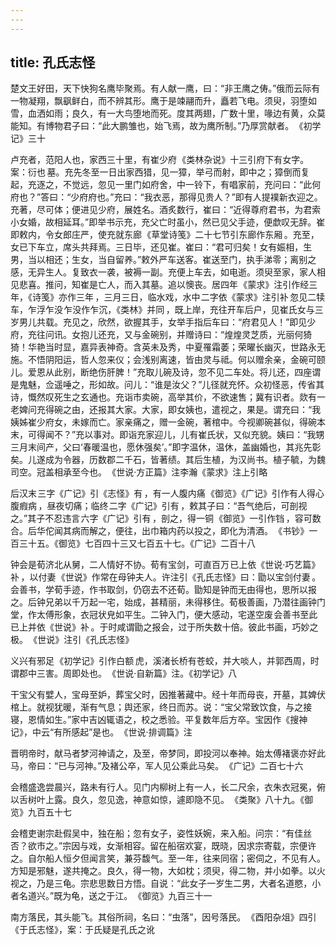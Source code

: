 ```yaml
---
---
---
```

title: 孔氏志怪
---



楚文王好田，天下快狗名鹰毕聚焉。有人献一鹰，曰：“非王鹰之俦。”俄而云际有一物凝翔，飘飖鲜白，而不辨其形。鹰于是竦翮而升，矗若飞电。须臾，羽堕如雪，血洒如雨；良久，有一大鸟堕地而死。度其两翅，广数十里，喙边有黄，众莫能知。有博物君子曰：“此大鹏雏也，始飞焉，故为鹰所制。”乃厚赏献者。 《初学记》三十 

卢充者，范阳人也，家西三十里，有崔少府 《类林杂说》十三引府下有女字。案：衍也 墓。充先冬至一日出家西猎，见一獐，举弓而射，即中之；獐倒而复起，充逐之，不觉远，忽见一里门如府舍，中一铃下，有唱家前，充问曰：“此何府也？”答曰：“少府府也。”充曰：“我衣恶，那得见贵人？”即有人提襆新衣迎之。充著，尽可体；便进见少府，展姓名。酒炙数行，崔曰：“近得尊府君书，为君索小女婚，故相延耳。”即举书示充，充父亡时虽小，然已见父手迹，便歔叹无辞。崔即敕内，令女郎庄严，使充就东廊 《草堂诗笺》二十七节引东廊作东厢 。充至，女已下车立，席头共拜焉。三日毕，还见崔。崔曰：“君可归矣！女有娠相，生男，当以相还；生女，当自留养。”敕外严车送客。崔送至门，执手涕零；离别之感，无异生人。复致衣一袭，被褥一副。充便上车去，如电逝。须臾至家，家人相见悲喜。推问，知崔是亡人，而入其墓。追以懊丧。居四年 《蒙求》注引作经三年，《诗笺》亦作三年 ，三月三日，临水戏，水中 二字依《蒙求》注引补 忽见二犊车，乍浮乍没 乍没作乍沉，《类林》并同 ，既上岸，充往开车后户，见崔氏女与三岁男儿共载。充见之，欣然，欲握其手，女举手指后车曰：“府君见人！”即见少府，充往问讯。女抱儿还充，又与金碗别，并赠诗曰：“煌煌灵芝质，光丽何猗猗！华艳当时显，嘉异表神奇。含英未及秀，中夏罹霜萎；荣曜长幽灭，世路永无施。不悟阴阳运，哲人忽来仪；会浅别离速，皆由灵与祗。何以赠余亲，金碗可颐儿。爱恩从此别，断绝伤肝脾！”充取儿碗及诗，忽不见二车处。将儿还，四座谓是鬼魅，佥遥唾之，形如故。问儿：“谁是汝父？”儿径就充怀。众初怪恶，传省其诗，慨然叹死生之玄通也。充诣市卖碗，高举其价，不欲速售；冀有识者。欻有一老婢问充得碗之由，还报其大家。大家，即女姨也，遣视之，果是。谓充曰：“我姨姊崔少府女，未嫁而亡。家亲痛之，赠一金碗，著棺中。今视卿碗甚似，得碗本末，可得闻不？”充以事对。即诣充家迎儿，儿有崔氏状，又似充貌。姨曰：“我甥三月末间产，父曰‘春暖温也，愿休强矣’。”即字温休，温休，盖幽婚也，其兆先彰矣。儿遂成为令器，历数郡二千石，皆著绩。其后生植，为汉尚书。植子毓，为魏司空。冠盖相承至今也。 《世说·方正篇》注李瀚《蒙求》注上引略 

后汉末 三字《广记》引《志怪》有 ，有一人腹内痛 《御览》《广记》引作有人得心腹瘕病 ，昼夜切痛；临终 二字《广记》引有 ，敕其子曰：“吾气绝后，可剖视之。”其子不忍违言 六字《广记》引有 ，剖之，得一铜 《御览》一引作铛 ，容可数合。后华佗闻其病而解之，便往，出巾箱内药以投之，即化为清酒。 《书钞》一百三十五。《御览》七百四十三又七百五十七。《广记》二百十八 

钟会是荀济北从舅，二人情好不协。荀有宝剑，可直百万 已上依《世说·巧艺篇》补 ，以付妻 《世说》作常在母钟夫人。许注引《孔氏志怪》曰：勖以宝剑付妻 。会善书，学荀手迹，作书取剑，仍窃去不还荀。勖知是钟而无由得也，思所以报之。后钟兄弟以千万起一宅，始成，甚精丽，未得移住。荀极善画，乃潜往画钟门堂，作太傅形象，衣冠状皃如平生。二钟入门，便大感动，宅遂空废 会善书至此已上并依《世说》补 。于时咸谓勖之报会，过于所失数十倍。彼此书画，巧妙之极。 《世说》注引《孔氏志怪》 

义兴有邪足 《初学记》引作白额 虎，溪渚长桥有苍蛟，并大啖人，并郭西周，时谓郡中三害。周即处也。 《世说·自新篇》注。《初学记》八 

干宝父有嬖人，宝母至妒，葬宝父时，因推著藏中。经十年而母丧，开墓，其婢伏棺上。就视犹暖，渐有气息；舆还家，终日而苏。说：“宝父常致饮食，与之接寝，恩情如生。”家中吉凶辄语之，校之悉验。平复数年后方卒。宝因作《搜神记》，中云“有所感起”是也。 《世说·排调篇》注 

晋明帝时，献马者梦河神请之，及至，帝梦同，即投河以奉神。始太傅褚褒亦好此马，帝曰：“已与河神。”及褚公卒，军人见公乘此马矣。 《广记》二百七十六 

会稽盛逸尝晨兴，路未有行人。见门内柳树上有一人，长二尺余，衣朱衣冠冕，俯以舌树叶上露。良久，忽见逸，神意如惊，遽即隐不见。 《类聚》八十九。《御览》九百五十七 

会稽吏谢宗赴假吴中，独在船；忽有女子，姿性妖婉，来入船。问宗：“有佳丝否？欲市之。”宗因与戏，女渐相容。留在船宿欢宴，既晓，因求宗寄载，宗便许之。自尔船人恒夕但闻言笑，兼芬馥气。至一年，往来同宿；密伺之，不见有人。方知是邪魅，遂共掩之。良久，得一物，大如枕；须臾，得二物，并小如拳。以火视之，乃是三龟。宗悲思数日方悟。自说：“此女子一岁生二男，大者名道愍，小者名道兴。”既为龟，送之于江。 《御览》九百三十一 

南方落民，其头能飞。其俗所祠，名曰：“虫落”，因号落民。 《酉阳杂俎》四引《于氏志怪》，案：于氏疑是孔氏之讹